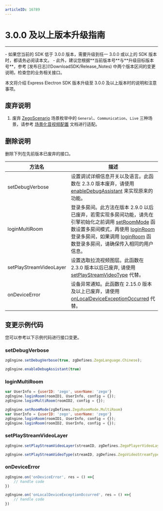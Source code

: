 ```yaml
---
articleID: 16789
---
```

# 3.0.0 及以上版本升级指南

- - -

<Warning title="注意">
- 如果您当前的 SDK 低于 3.0.0 版本，需要升级到任一 3.0.0 或以上的 SDK 版本时，都请务必阅读本文。
- 此外，建议您根据**当前版本号**与**升级目标版本号**，参考 [发布日志](!DownloadSDK/Release_Notes) 中两个版本区间的变更说明，检查您的业务相关接口。
</Warning>

本文将介绍 Express Electron SDK 版本升级至 3.0.0 及以上版本时的说明和注意事项。

## 废弃说明

1. 废弃 [ZegoScenario](@-ZegoScenario) 场景枚举中的 `General`、`Communication`、`Live` 三种场景，请参考 [场景化音视频配置](!video_proflie) 文档进行适配。
 

## 删除说明

删除下列在先前版本已废弃的接口。

方法名 | 描述 |
--- | --- |
setDebugVerbose | 设置调试详细信息开关以及语言。此函数在 2.3.0 版本废弃，请使用 [enableDebugAssistant](@enableDebugAssistant) 来实现原来的功能。
loginMultiRoom | 登录多房间。此方法在版本 2.9.0 以后已废弃，若需实现多房间功能，请先在引擎初始化之前调用 [setRoomMode](@setRoomMode) 函数设置多房间模式，再使用 [loginRoom](@loginRoom) 登录多房间，如果调用 [loginRoom](@loginRoom) 函数登录多房间，请确保传入相同的用户信息。
setPlayStreamVideoLayer | 设置选取拉流视频图层。此函数在 2.3.0 版本以后已废弃, 请使用 [setPlayStreamVideoType](@setPlayStreamVideoType) 代替。
onDeviceError | 设备异常通知。此函数在 2.15.0 版本及以上已废弃，请使用 [onLocalDeviceExceptionOccurred](!setting_callback#onLocalDeviceExceptionOccurred) 代替。

## 变更示例代码

您可以参考以下示例代码进行接口变更。

### setDebugVerbose

<Tabs>
<Tab title="3.0.0 版本前">

```js
zgEngine.setDebugVerbose(true, zgDefines.ZegoLanguage.Chinese);
```
</Tab>
<Tab title="3.0.0 版本及以上">

```js
zgEngine.enableDebugAssistant(true)
```
</Tab>
</Tabs>

### loginMultiRoom

<Tabs>
<Tab title="3.0.0 版本前">

```js
var UserInfo = {userID: 'zego', userName: 'zego'}
zgEngine.loginRoom(roomID1, UserInfo, config = {});
zgEngine.loginMultiRoom(roomID2, config = {});
```
</Tab>
<Tab title="3.0.0 版本及以上">

```js
zgEngine.setRoomMode(zgDefines.ZegoRoomMode.MultiRoom)
var UserInfo = {userID: 'zego', userName: 'zego'}
zgEngine.loginRoom(roomID1, UserInfo, config = {});
zgEngine.loginRoom(roomID2, UserInfo, config = {});
```
</Tab>
</Tabs>


### setPlayStreamVideoLayer

<Tabs>
<Tab title="3.0.0 版本前">

```js
zgEngine.setPlayStreamVideoLayer(streamID, zgDefines.ZegoPlayerVideoLayer.Base);
```
</Tab>
<Tab title="3.0.0 版本及以上">

```js
zgEngine.setPlayStreamVideoType(streamID, zgDefines.ZegoVideoStreamType.Small);
```
</Tab>
</Tabs>

### onDeviceError

<Tabs>
<Tab title="3.0.0 版本前">

```js
zgEngine.on('onDeviceError', res = () =>{
    // handle code
})
```
</Tab>
<Tab title="3.0.0 版本及以上">

```js
zgEngine.on('onLocalDeviceExceptionOccurred', res = () =>{
    // handle code
})
```
</Tab>
</Tabs>
